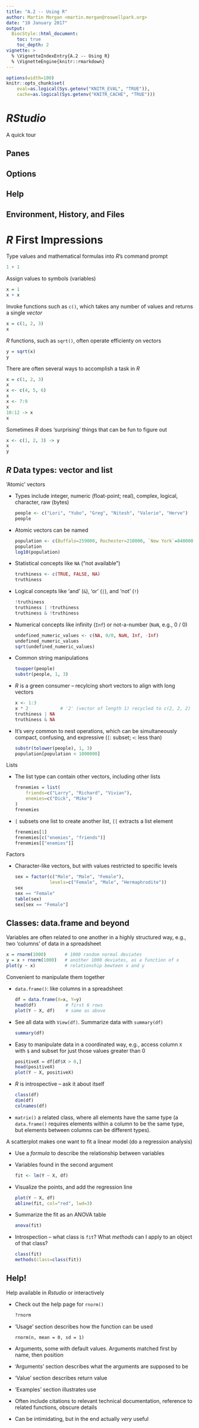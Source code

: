 ```yaml
---
title: "A.2 -- Using R"
author: Martin Morgan <martin.morgan@roswellpark.org>
date: "10 January 2017"
output:
  BiocStyle::html_document:
    toc: true
    toc_depth: 2
vignette: >
  % \VignetteIndexEntry{A.2 -- Using R}
  % \VignetteEngine{knitr::rmarkdown}
---
```


```r
options(width=100)
knitr::opts_chunk$set(
    eval=as.logical(Sys.getenv("KNITR_EVAL", "TRUE")),
    cache=as.logical(Sys.getenv("KNITR_CACHE", "TRUE")))
```

# _RStudio_

A quick tour

## Panes

## Options

## Help

## Environment, History, and Files

# _R_ First Impressions

Type values and mathematical formulas into _R_'s command prompt

```r
1 + 1
```

Assign values to symbols (variables)

```r
x = 1
x + x
```

Invoke functions such as `c()`, which takes any number of values and
returns a single _vector_

```r
x = c(1, 2, 3)
x
```

_R_ functions, such as `sqrt()`, often operate efficienty on vectors

```r
y = sqrt(x)
y
```

There are often several ways to accomplish a task in _R_

```r
x = c(1, 2, 3)
x
x <- c(4, 5, 6)
x
x <- 7:9
x
10:12 -> x
x
```

Sometimes _R_ does 'surprising' things that can be fun to figure out

```r
x <- c(1, 2, 3) -> y
x
y
```

## _R_ Data types: vector and list

'Atomic' vectors

- Types include integer, numeric (float-point; real), complex,
  logical, character, raw (bytes)

    ```r
    people <- c("Lori", "Yubo", "Greg", "Nitesh", "Valerie", "Herve")
    people
    ```

- Atomic vectors can be named

    ```r
    population <- c(Buffalo=259000, Rochester=210000, `New York`=8400000)
    population
    log10(population)
    ```

- Statistical concepts like `NA` ("not available")

    ```r
    truthiness <- c(TRUE, FALSE, NA)
    truthiness
    ```
- Logical concepts like 'and' (`&`), 'or' (`|`), and 'not' (`!`)

    ```r
    !truthiness
    truthiness | !truthiness
    truthiness & !truthiness
    ```

- Numerical concepts like infinity (`Inf`) or not-a-number (`NaN`,
  e.g., 0 / 0)

    ```r
    undefined_numeric_values <- c(NA, 0/0, NaN, Inf, -Inf)
    undefined_numeric_values
    sqrt(undefined_numeric_values)
    ```

- Common string manipulations

    ```r
    toupper(people)
    substr(people, 1, 3)
    ```

- _R_ is a green consumer -- recylcing short vectors to align with
  long vectors

    ```r
    x <- 1:3
    x * 2            # '2' (vector of length 1) recycled to c(2, 2, 2)
    truthiness | NA
    truthiness & NA
    ```
- It's very common to nest operations, which can be simultaneously
  compact, confusing, and expressive (`[`: subset; `<`: less than)

    ```r
    substr(tolower(people), 1, 3)
    population[population < 1000000]
    ```

Lists

- The list type can contain other vectors, including other lists

    ```r
    frenemies = list(
        friends=c("Larry", "Richard", "Vivian"),
        enemies=c("Dick", "Mike")
    )
    frenemies
    ```

- `[` subsets one list to create another list, `[[` extracts a list element

    ```r
    frenemies[1]
    frenemies[c("enemies", "friends")]
    frenemies[["enemies"]]
    ```

Factors

- Character-like vectors, but with values restricted to specific levels

    ```r
    sex = factor(c("Male", "Male", "Female"),
                 levels=c("Female", "Male", "Hermaphrodite"))
    sex
    sex == "Female"
    table(sex)
    sex[sex == "Female"]
    ```

## Classes: data.frame and beyond

Variables are often related to one another in a highly structured way,
e.g., two 'columns' of data in a spreadsheet

```r
x = rnorm(1000)       # 1000 random normal deviates
y = x + rnorm(1000)   # another 1000 deviates, as a function of x
plot(y ~ x)           # relationship bewteen x and y
```

Convenient to manipulate them together

- `data.frame()`: like columns in a spreadsheet

    ```r
    df = data.frame(X=x, Y=y)
    head(df)           # first 6 rows
    plot(Y ~ X, df)    # same as above
    ```

- See all data with `View(df)`. Summarize data with `summary(df)`

    ```r
    summary(df)
    ```

- Easy to manipulate data in a coordinated way, e.g., access column
  `X` with `$` and subset for just those values greater than 0

    ```r
    positiveX = df[df$X > 0,]
    head(positiveX)
    plot(Y ~ X, positiveX)
    ```

- _R_ is introspective -- ask it about itself

    ```r
    class(df)
    dim(df)
    colnames(df)
    ```

- `matrix()` a related class, where all elements have the same type (a
  `data.frame()` requires elements within a column to be the same
  type, but elements between columns can be different types).

A scatterplot makes one want to fit a linear model (do a regression
analysis)

- Use a _formula_ to describe the relationship between variables
- Variables found in the second argument

    ```r
    fit <- lm(Y ~ X, df)
    ```

- Visualize the points, and add the regression line

    ```r
    plot(Y ~ X, df)
    abline(fit, col="red", lwd=3)
    ```

- Summarize the fit as an ANOVA table

    ```r
    anova(fit)
    ```

- Introspection -- what class is `fit`? What _methods_ can I apply to
  an object of that class?

    ```r
    class(fit)
    methods(class=class(fit))
    ```

## Help!

Help available in _Rstudio_ or interactively

- Check out the help page for `rnorm()`

    ```r
    ?rnorm
    ```

- 'Usage' section describes how the function can be used

    ```
    rnorm(n, mean = 0, sd = 1)
    ```
- Arguments, some with default values. Arguments matched first by
  name, then position

- 'Arguments' section describes what the arguments are supposed to be

- 'Value' section describes return value

- 'Examples' section illustrates use

- Often include citations to relevant technical documentation,
  reference to related functions, obscure details

- Can be intimidating, but in the end actually _very_ useful



